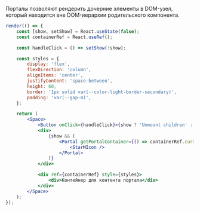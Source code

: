 Порталы позволяют рендерить дочерние элементы в DOM-узел, который находится вне DOM-иерархии родительского компонента.

```jsx live
render(() => {
    const [show, setShow] = React.useState(false);
    const containerRef = React.useRef();

    const handleClick = () => setShow(!show);

    const styles = {
        display: 'flex',
        flexDirection: 'column',
        alignItems: 'center',
        justifyContent: 'space-between',
        height: 60,
        border: '1px solid var(--color-light-border-secondary)',
        padding: 'var(--gap-m)',
    };

    return (
        <Space>
            <Button onClick={handleClick}>{show ? 'Unmount children' : 'Mount children'}</Button>
            <div>
                {show && (
                    <Portal getPortalContainer={() => containerRef.current}>
                        <StarMIcon />
                    </Portal>
                )}
            </div>

            <div ref={containerRef} style={styles}>
                <div>Контейнер для контента портала</div>
            </div>
        </Space>
    );
});
```

